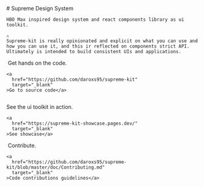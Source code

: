 

<Meta title="Introduction" />

<div className="sb-container">
  <div className='sb-section-title'>
    # Supreme Design System

    HBO Max inspired design system and react components library as ui toolkit.

    ⚠️
    Supreme-kit is really opinionated and explicit on what you can use and how you can use it, and this ir reflected on components strict API.
    Ultimately is intended to build consistent UIs and applications.

  </div>
  <div className="sb-section">

  </div>
</div>

<div className="sb-section sb-socials">
  <div className="sb-section-item">
    <img src={GithubIcon} alt="" className="sb-explore-image" />
    Get hands on the code.

    <a
      href="https://github.com/daroxs95/supreme-kit"
      target="_blank"
    >Go to source code</a>

  </div>
  <div className="sb-section-item">
    <img src={ShowcaseIcon} alt="" className="sb-explore-image" />
    <p>See the ui toolkit in action.</p>

    <a
      href="https://supreme-kit-showcase.pages.dev/"
      target="_blank"
    >See showcase</a>

  </div>
  <div className="sb-section-item">
    <img src={GithubIcon} alt="" className="sb-explore-image" />
    Contribute.

    <a
      href="https://github.com/daroxs95/supreme-kit/blob/master/doc/Contributing.md"
      target="_blank"
    >Code contributions guidelines</a>

  </div>
</div>

<style>
  {`
  .sb-container {
    margin-bottom: 48px;
  }

      .sb-section {
        width: 100%;
        display: flex;
        flex-direction: row;
        gap: 20px;
      }

      img {
        object-fit: cover;
      }

      .sb-section-title {
        margin-bottom: 32px;
      }

      .sb-section a:not(h1 a, h2 a, h3 a) {
        font-size: 14px;
      }

      .sb-section-item, .sb-grid-item {
        flex: 1;
        display: flex;
        flex-direction: column;
      }

      .sb-section-item-heading {
        padding-top: 20px !important;
        padding-bottom: 5px !important;
        margin: 0 !important;
      }
      .sb-section-item-paragraph {
        margin: 0;
        padding-bottom: 10px;
      }

      .sb-chevron {
        margin-left: 5px;
      }

      .sb-features-grid {
        display: grid;
        grid-template-columns: repeat(2, 1fr);
        grid-gap: 32px 20px;
      }

      .sb-socials {
        display: grid;
        grid-template-columns: repeat(4, 1fr);
      }

      .sb-socials p {
        margin-bottom: 10px;
      }

      .sb-explore-image {
        max-height: 32px;
        align-self: flex-start;
      }

      .sb-addon {
        width: 100%;
        display: flex;
        align-items: center;
        position: relative;
        background-color: #EEF3F8;
        border-radius: 5px;
        border: 1px solid rgba(0, 0, 0, 0.05);
        background: #EEF3F8;
        height: 180px;
        margin-bottom: 48px;
        overflow: hidden;
      }

      .sb-addon-text {
        padding-left: 48px;
        max-width: 240px;
      }

      .sb-addon-text h4 {
        padding-top: 0px;
      }

      .sb-addon-img {
        position: absolute;
        left: 345px;
        top: 0;
        height: 100%;
        width: 200%;
        overflow: hidden;
      }

      .sb-addon-img img {
        width: 650px;
        transform: rotate(-15deg);
        margin-left: 40px;
        margin-top: -72px;
        box-shadow: 0 0 1px rgba(255, 255, 255, 0);
        backface-visibility: hidden;
      }

      @media screen and (max-width: 800px) {
        .sb-addon-img {
          left: 300px;
        }
      }

      @media screen and (max-width: 600px) {
        .sb-section {
          flex-direction: column;
        }

        .sb-features-grid {
          grid-template-columns: repeat(1, 1fr);
        }

        .sb-socials {
          grid-template-columns: repeat(2, 1fr);
        }

        .sb-addon {
          height: 280px;
          align-items: flex-start;
          padding-top: 32px;
          overflow: hidden;
        }

        .sb-addon-text {
          padding-left: 24px;
        }

        .sb-addon-img {
          right: 0;
          left: 0;
          top: 130px;
          bottom: 0;
          overflow: hidden;
          height: auto;
          width: 124%;
        }

        .sb-addon-img img {
          width: 1200px;
          transform: rotate(-12deg);
          margin-left: 0;
          margin-top: 48px;
          margin-bottom: -40px;
          margin-left: -24px;
        }
      }
`}
</style>
